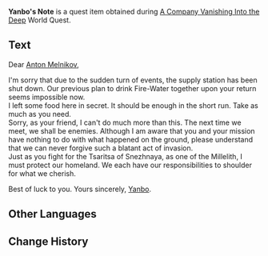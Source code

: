 {{Item Infobox
|id           = 101711
|image        = Item Torn Page Toki Alley Tales.png
|type         = Quest Items
|description  = A somewhat complete note, written in a neat hand. It seems to have been a letter left for an old friend.
|source1      = Obtained during [[A Company Vanishing Into the Deep]]
}}
'''Yanbo's Note''' is a quest item obtained during [[A Company Vanishing Into the Deep]] World Quest.

==Text==
Dear [[Anton|Anton Melnikov]],

I'm sorry that due to the sudden turn of events, the supply station has been shut down. Our previous plan to drink Fire-Water together upon your return seems impossible now.<br />
I left some food here in secret. It should be enough in the short run. Take as much as you need.<br />
Sorry, as your friend, I can't do much more than this. The next time we meet, we shall be enemies. Although I am aware that you and your mission have nothing to do with what happened on the ground, please understand that we can never forgive such a blatant act of invasion.<br />
Just as you fight for the Tsaritsa of Snezhnaya, as one of the Millelith, I must protect our homeland. We each have our responsibilities to shoulder for what we cherish.

Best of luck to you. Yours sincerely, [[Yanbo]].

==Other Languages==
{{Other Languages
|default_hidden = 1
|en      = Yanbo's Note
|zhs     = 彦博的字条
|zhs_rm  = Yànbó de Zìtiáo
|zht     = 彥博的字條
|zht_rm  = Yànbó de Zìtiáo
|ja      = 彦博のメモ
|ja_rm   = Genhaku no Memo{{Assumed}}
|ko      = 언박의 쪽지
|ko_rm   = 
|es      = Nota de Yanbo
|fr      = Note de Yanbo
|ru      = Записка Янь Бо
|th      = ข้อความของ Yanbo
|th_rm   = 
|vi      = Ghi Chú Của Yanbo
|de      = Yanbos Zettel
|id      = Catatan Yanbo
|pt      = Nota de Yanbo
}}

==Change History==
{{Change History|2.6}}
